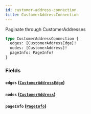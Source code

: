 ```yaml
---
id: customer-address-connection
title: CustomerAddressConnection
---
```



Paginate through CustomerAddresses


```graphql
type CustomerAddressConnection {
  edges: [CustomerAddressEdge]!
  nodes: [CustomerAddress]!
  pageInfo: PageInfo!
}
```


### Fields

#### `edges` ([`CustomerAddressEdge`](/developers/demandhq-apis/demand-api/graphql/reference/objects/customer-address-edge))




#### `nodes` ([`CustomerAddress`](/developers/demandhq-apis/demand-api/graphql/reference/objects/customer-address))




#### `pageInfo` ([`PageInfo`](/developers/demandhq-apis/demand-api/graphql/reference/objects/page-info))






